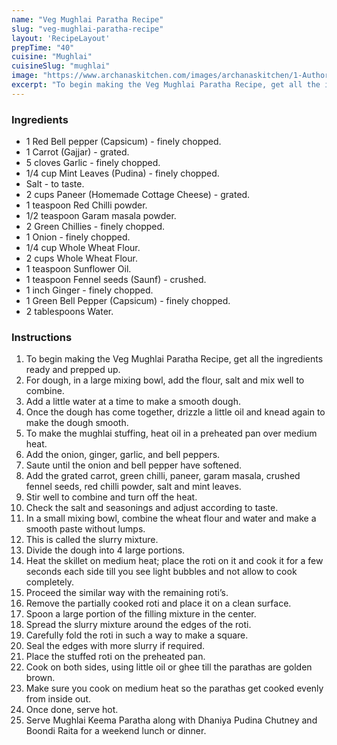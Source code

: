 ---
name: "Veg Mughlai Paratha Recipe"
slug: "veg-mughlai-paratha-recipe"
layout: 'RecipeLayout'
prepTime: "40"
cuisine: "Mughlai"
cuisineSlug: "mughlai"
image: "https://www.archanaskitchen.com/images/archanaskitchen/1-Author/sibyl-archanaskitchen.com/Veg_Mughlai_Paratha_Recipe.jpg"
excerpt: "To begin making the Veg Mughlai Paratha Recipe, get all the ingredients ready and prepped up"
---

### Ingredients

- 1 Red Bell pepper (Capsicum) - finely chopped.
- 1 Carrot (Gajjar) - grated.
- 5 cloves Garlic - finely chopped.
- 1/4 cup Mint Leaves (Pudina) - finely chopped.
- Salt - to taste.
- 2 cups Paneer (Homemade Cottage Cheese) - grated.
- 1 teaspoon Red Chilli powder.
- 1/2 teaspoon Garam masala powder.
- 2 Green Chillies - finely chopped.
- 1 Onion - finely chopped.
- 1/4 cup Whole Wheat Flour.
- 2 cups Whole Wheat Flour.
- 1 teaspoon Sunflower Oil.
- 1 teaspoon Fennel seeds (Saunf) - crushed.
- 1 inch Ginger - finely chopped.
- 1 Green Bell Pepper (Capsicum) - finely chopped.
- 2 tablespoons Water.

### Instructions

1. To begin making the Veg Mughlai Paratha Recipe, get all the ingredients ready and prepped up.
1. For dough, in a large mixing bowl, add the flour, salt and mix well to combine.
1. Add a little water at a time to make a smooth dough.
1. Once the dough has come together, drizzle a little oil and knead again to make the dough smooth.
1. To make the mughlai stuffing, heat oil in a preheated pan over medium heat.
1. Add the onion, ginger, garlic, and bell peppers.
1. Saute until the onion and bell pepper have softened.
1. Add the grated carrot, green chilli, paneer, garam masala, crushed fennel seeds, red chilli powder, salt and mint leaves.
1. Stir well to combine and turn off the heat.
1. Check the salt and seasonings and adjust according to taste.
1. In a small mixing bowl, combine the wheat flour and water and make a smooth paste without lumps.
1. This is called the slurry mixture.
1. Divide the dough into 4 large portions.
1. Heat the skillet on medium heat; place the roti on it and cook it for a few seconds each side till you see light bubbles and not allow to cook completely.
1. Proceed the similar way with the remaining roti’s.
1. Remove the partially cooked roti and place it on a clean surface.
1. Spoon a large portion of the filling mixture in the center.
1. Spread the slurry mixture around the edges of the roti.
1. Carefully fold the roti in such a way to make a square.
1. Seal the edges with more slurry if required.
1. Place the stuffed roti on the preheated pan.
1. Cook on both sides, using little oil or ghee till the parathas are golden brown.
1. Make sure you cook on medium heat so the parathas get cooked evenly from inside out.
1. Once done, serve hot.
1. Serve Mughlai Keema Paratha along with Dhaniya Pudina Chutney and Boondi Raita for a weekend lunch or dinner.
